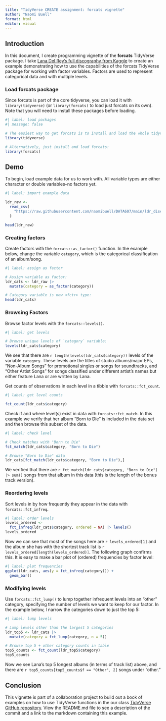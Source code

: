 ```yaml
---
title: "TidyVerse CREATE assignment: forcats vignette"
author: "Naomi Buell"
format: html
editor: visual
---
```


## Introduction

In this document, I create programming vignette of the **forcats** TidyVerse package. I take [Lana Del Rey's full discography from Kaggle](https://www.kaggle.com/datasets/madroscla/lana-del-rey-genius-discography-released?resource=download) to create an example demonstrating how to use the capabilities of the forcats TidyVerse package for working with factor variables. Factors are used to represent categorical data and with multiple levels.

### Load forcats package

Since forcats is part of the core tidyverse, you can load it with `library(tidyverse)` (or `library(forcats)` to load just forcats on its own). Note that you will need to install these packages before loading.

```r
#| label: load packages
#| message: false

# The easiest way to get forcats is to install and load the whole tidyverse:
library(tidyverse)

# Alternatively, just install and load forcats:
library(forcats)
```

## Demo

To begin, load example data for us to work with. All variable types are either character or double variables–no factors yet.

```r
#| label: import example data

ldr_raw <-
  read_csv(
    "https://raw.githubusercontent.com/naomibuell/DATA607/main/ldr_discography_released.csv"
  )

head(ldr_raw)
```

### Creating factors

Create factors with the `forcats::as_factor()` function. In the example below, change the variable `category`, which is the categorical classification of an album/song.

```r
#| label: assign as factor

# Assign variable as factor:
ldr_cats <- ldr_raw |>
  mutate(category = as_factor(category))

# Category variable is now <fctr> type:
head(ldr_cats)
```

### Browsing Factors

Browse factor levels with the `forcats::levels()`.

```r
#| label: get levels

# Browse unique levels of `category` variable:
levels(ldr_cats$category)
```

We see that there are `r length(levels(ldr_cats$category))` levels of the variable `category`. These levels are the titles of studio albums/major EPs, "Non-Album Songs" for promotional singles or songs for soundtracks, and "Other Artist Songs" for songs classified under different artist's names but either feature Lana or are written by Lana.

Get counts of observations in each level in a tibble with `forcats::fct_count`.

```r
#| label: get level counts

fct_count(ldr_cats$category)
```

Check if and where level(s) exist in data with `forcats::fct_match`. In this example we verify that her album "Born to Die" is included in the data set and then browse this subset of the data.

```r
#| label: check level

# Check matches with "Born to Die"
fct_match(ldr_cats$category, "Born to Die")

# Browse "Born to Die" data
ldr_cats[fct_match(ldr_cats$category, "Born to Die"),]
```

We verified that there are `r fct_match(ldr_cats$category, "Born to Die") |> sum()` songs from that album in this data (this is the length of the bonus track version).

### Reordering levels

Sort levels in by how frequently they appear in the data with `forcats::fct_infreq`.

```r
#| label: order levels
levels_ordered <-
  fct_infreq(ldr_cats$category, ordered = NA) |> levels()
levels_ordered
```

Now we can see that most of the songs here are `r levels_ordered[1]` and the album she has with the shortest track list is `r levels_ordered[length(levels_ordered)]`. The following graph confirms this. It is easy to make a bar plot of (ordered) frequencies by factor level:

```r
#| label: plot frequencies
ggplot(ldr_cats, aes(y = fct_infreq(category))) +
  geom_bar()
```

### Modifying levels

Use `forcats::fct_lump()` to lump together infrequent levels into an “other” category, specifying the number of levels we want to keep for our factor. In the example below, I narrow the categories down to just the top 5:

```r
#| label: lump levels

# Lump levels other than the largest 5 categories
ldr_top5 <- ldr_cats |> 
  mutate(category = fct_lump(category, n = 5))

# Browse top 5 + other category counts in table
top5_counts <- fct_count(ldr_top5$category)
top5_counts
```

Now we see Lana's top 5 longest albums (in terms of track list) above, and there are `r top5_counts[top5_counts$f == "Other", 2]` songs under "other."

## Conclusion

This vignette is part of a collaboration project to build out a book of examples on how to use TidyVerse functions in the our class [TidyVerse GitHub repository](https://github.com/pkowalchuk/SPRING2024TIDYVERSE). View the README.md file to see a description of the commit and a link to the markdown containing this example.
